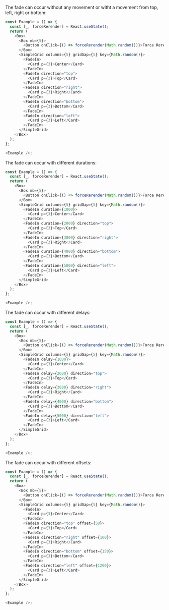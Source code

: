 The fade can occur without any movement or witht a movement from top, left, right or bottom:

```typescript jsx
const Example = () => {
  const [_, forceRerender] = React.useState();
  return (
    <Box>
      <Box mb={5}>
        <Button onClick={() => forceRerender(Math.random())}>Force Rerender</Button>
      </Box>
      <SimpleGrid columns={5} gridGap={5} key={Math.random()}>
        <FadeIn>
          <Card p={3}>Center</Card>
        </FadeIn>
        <FadeIn direction="top">
          <Card p={3}>Top</Card>
        </FadeIn>
        <FadeIn direction="right">
          <Card p={3}>Right</Card>
        </FadeIn>
        <FadeIn direction="bottom">
          <Card p={3}>Bottom</Card>
        </FadeIn>
        <FadeIn direction="left">
          <Card p={3}>Left</Card>
        </FadeIn>
      </SimpleGrid>
    </Box>
  );
};

<Example />;
```

The fade can occur with different durations:

```typescript jsx
const Example = () => {
  const [_, forceRerender] = React.useState();
  return (
    <Box>
      <Box mb={5}>
        <Button onClick={() => forceRerender(Math.random())}>Force Rerender</Button>
      </Box>
      <SimpleGrid columns={5} gridGap={5} key={Math.random()}>
        <FadeIn duration={1000}>
          <Card p={3}>Center</Card>
        </FadeIn>
        <FadeIn duration={2000} direction="top">
          <Card p={3}>Top</Card>
        </FadeIn>
        <FadeIn duration={3000} direction="right">
          <Card p={3}>Right</Card>
        </FadeIn>
        <FadeIn duration={4000} direction="bottom">
          <Card p={3}>Bottom</Card>
        </FadeIn>
        <FadeIn duration={5000} direction="left">
          <Card p={3}>Left</Card>
        </FadeIn>
      </SimpleGrid>
    </Box>
  );
};

<Example />;
```

The fade can occur with different delays:

```typescript jsx
const Example = () => {
  const [_, forceRerender] = React.useState();
  return (
    <Box>
      <Box mb={5}>
        <Button onClick={() => forceRerender(Math.random())}>Force Rerender</Button>
      </Box>
      <SimpleGrid columns={5} gridGap={5} key={Math.random()}>
        <FadeIn delay={1000}>
          <Card p={3}>Center</Card>
        </FadeIn>
        <FadeIn delay={2000} direction="top">
          <Card p={3}>Top</Card>
        </FadeIn>
        <FadeIn delay={3000} direction="right">
          <Card p={3}>Right</Card>
        </FadeIn>
        <FadeIn delay={4000} direction="bottom">
          <Card p={3}>Bottom</Card>
        </FadeIn>
        <FadeIn delay={5000} direction="left">
          <Card p={3}>Left</Card>
        </FadeIn>
      </SimpleGrid>
    </Box>
  );
};

<Example />;
```

The fade can occur with different offsets:

```typescript jsx
const Example = () => {
  const [_, forceRerender] = React.useState();
  return (
    <Box>
      <Box mb={5}>
        <Button onClick={() => forceRerender(Math.random())}>Force Rerender</Button>
      </Box>
      <SimpleGrid columns={5} gridGap={5} key={Math.random()}>
        <FadeIn>
          <Card p={3}>Center</Card>
        </FadeIn>
        <FadeIn direction="top" offset={50}>
          <Card p={3}>Top</Card>
        </FadeIn>
        <FadeIn direction="right" offset={100}>
          <Card p={3}>Right</Card>
        </FadeIn>
        <FadeIn direction="bottom" offset={150}>
          <Card p={3}>Bottom</Card>
        </FadeIn>
        <FadeIn direction="left" offset={1200}>
          <Card p={3}>Left</Card>
        </FadeIn>
      </SimpleGrid>
    </Box>
  );
};

<Example />;
```
